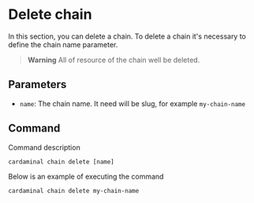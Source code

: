 # Delete chain

In this section, you can delete a chain. To delete a chain it's necessary to define the chain name parameter. 
> **Warning** All of resource of the chain well be deleted.

## Parameters

- `name`: The chain name. It need will be slug, for example `my-chain-name`

## Command

Command description

`cardaminal chain delete [name]`

Below is an example of executing the command

`cardaminal chain delete my-chain-name`
